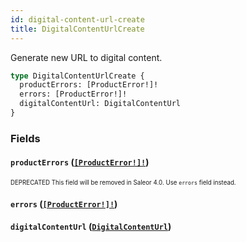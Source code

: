 ```yaml
---
id: digital-content-url-create
title: DigitalContentUrlCreate
---
```


Generate new URL to digital content.

```graphql
type DigitalContentUrlCreate {
  productErrors: [ProductError!]!
  errors: [ProductError!]!
  digitalContentUrl: DigitalContentUrl
}
```

### Fields

#### `productErrors` ([`[ProductError!]!`](/developer/api-reference/objects/product-error.mdx))

<sub><sup><span className="deprecatedTag">DEPRECATED</span> This field will be removed in Saleor 4.0. Use `errors` field instead.</sup></sub>

#### `errors` ([`[ProductError!]!`](/developer/api-reference/objects/product-error.mdx))

#### `digitalContentUrl` ([`DigitalContentUrl`](/developer/api-reference/objects/digital-content-url.mdx))
